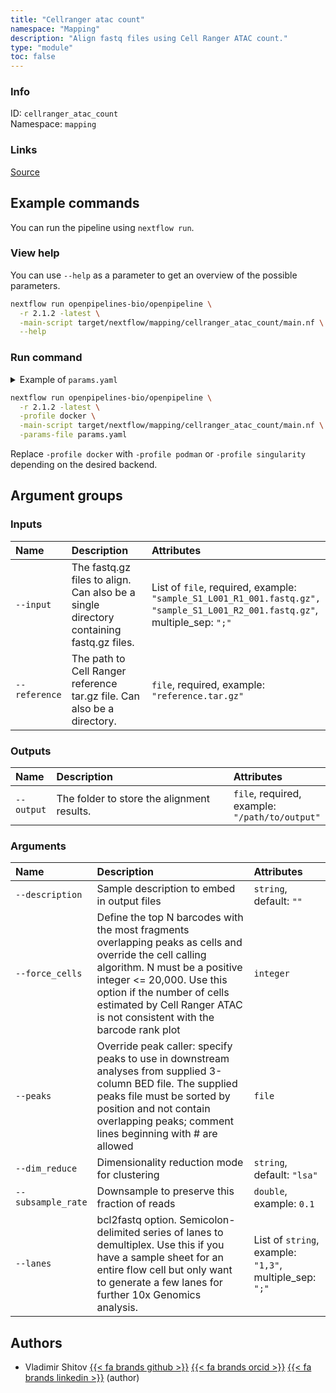 ```yaml
---
title: "Cellranger atac count"
namespace: "Mapping"
description: "Align fastq files using Cell Ranger ATAC count."
type: "module"
toc: false
---
```


::: {.column-margin}

### Info

ID: `cellranger_atac_count`  
Namespace: `mapping`

### Links
[Source](https://github.com/openpipelines-bio/openpipeline/blob/2.1.2/src/mapping/cellranger_atac_count/config.vsh.yaml){.btn-action .btn-sm .btn-info .btn role="button"}

:::



## Example commands

You can run the pipeline using `nextflow run`.

### View help

You can use `--help` as a parameter to get an overview of the possible parameters.

```bash
nextflow run openpipelines-bio/openpipeline \
  -r 2.1.2 -latest \
  -main-script target/nextflow/mapping/cellranger_atac_count/main.nf \
  --help
```

### Run command

<details>
<summary>Example of `params.yaml`</summary>
```yaml
# Inputs
input: # please fill in - example: ["sample_S1_L001_R1_001.fastq.gz", "sample_S1_L001_R2_001.fastq.gz"]
reference: # please fill in - example: "reference.tar.gz"

# Outputs
# output: "$id.$key.output"

# Arguments
description: ""
# force_cells: 123
# peaks: "path/to/file"
dim_reduce: "lsa"
# subsample_rate: 0.1
# lanes: ["1,3"]

# Nextflow input-output arguments
publish_dir: # please fill in - example: "output/"
# param_list: "my_params.yaml"
```
</details>

```bash
nextflow run openpipelines-bio/openpipeline \
  -r 2.1.2 -latest \
  -profile docker \
  -main-script target/nextflow/mapping/cellranger_atac_count/main.nf \
  -params-file params.yaml
```

:::{.callout-note}
Replace `-profile docker` with `-profile podman` or `-profile singularity` depending on the desired backend.
:::

## Argument groups

### Inputs

|Name          |Description                                                                            |Attributes                                                                                                                   |
|:----------|:--------------------------------------------------|:--------------------|
|`--input`     |The fastq.gz files to align. Can also be a single directory containing fastq.gz files. |List of `file`, required, example: `"sample_S1_L001_R1_001.fastq.gz", "sample_S1_L001_R2_001.fastq.gz"`, multiple_sep: `";"` |
|`--reference` |The path to Cell Ranger reference tar.gz file. Can also be a directory.                |`file`, required, example: `"reference.tar.gz"`                                                                              |


### Outputs

|Name       |Description                                |Attributes                                     |
|:----------|:--------------------------------------------------|:--------------------|
|`--output` |The folder to store the alignment results. |`file`, required, example: `"/path/to/output"` |


### Arguments

|Name               |Description                                                                                                                                                                                                                                                                     |Attributes                                              |
|:----------|:--------------------------------------------------|:--------------------|
|`--description`    |Sample description to embed in output files                                                                                                                                                                                                                                     |`string`, default: `""`                                 |
|`--force_cells`    |Define the top N barcodes with the most fragments overlapping peaks as cells and override the cell calling algorithm. N must be a positive integer <= 20,000. Use this option if the number of cells estimated by Cell Ranger ATAC is not consistent with the barcode rank plot |`integer`                                               |
|`--peaks`          |Override peak caller: specify peaks to use in downstream analyses from supplied 3-column BED file. The supplied peaks file must be sorted by position and not contain overlapping peaks; comment lines beginning with # are allowed                                             |`file`                                                  |
|`--dim_reduce`     |Dimensionality reduction mode for clustering                                                                                                                                                                                                                                    |`string`, default: `"lsa"`                              |
|`--subsample_rate` |Downsample to preserve this fraction of reads                                                                                                                                                                                                                                   |`double`, example: `0.1`                                |
|`--lanes`          |bcl2fastq option. Semicolon-delimited series of lanes to demultiplex. Use this if you have a sample sheet for an entire flow cell but only want to generate a few lanes for further 10x Genomics analysis.                                                                      |List of `string`, example: `"1,3"`, multiple_sep: `";"` |

## Authors


  * Vladimir Shitov [{{< fa brands github >}}](https://github.com/vladimirshitov) [{{< fa brands orcid >}}](https://orcid.org/0000-0002-1960-8812) [{{< fa brands linkedin >}}](https://linkedin.com/in/vladimir-shitov-9a659513b) (author)

